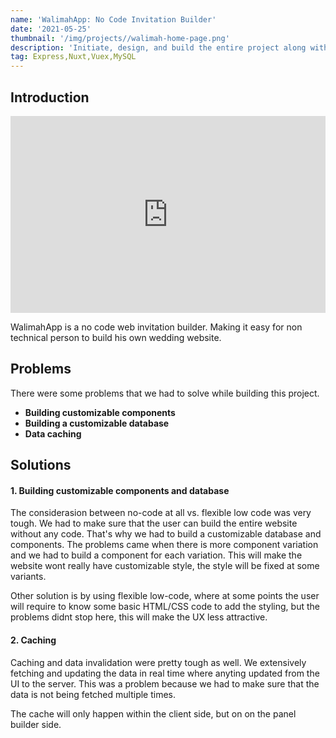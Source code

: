 ```yaml
---
name: 'WalimahApp: No Code Invitation Builder'
date: '2021-05-25'
thumbnail: '/img/projects//walimah-home-page.png'
description: 'Initiate, design, and build the entire project along with one other co-founder. The project was initialy meant to be a no-code platform to build a wedding site.'
tag: Express,Nuxt,Vuex,MySQL
---
```


## Introduction

<iframe width="100%" height="315" src="https://www.youtube.com/embed/6o03ZAwlj0E?si=JfQinbDmmbQvTxEi" title="YouTube video player" frameborder="0" allow="accelerometer; autoplay; clipboard-write; encrypted-media; gyroscope; picture-in-picture; web-share" referrerpolicy="strict-origin-when-cross-origin" allowfullscreen></iframe>

WalimahApp is a no code web invitation builder. Making it easy for non technical person to build his own wedding website.

## Problems

There were some problems that we had to solve while building this project.
-   **Building customizable components**
-   **Building a customizable database**
-   **Data caching**

## Solutions

#### 1. Building customizable components and database

The considerasion between no-code at all vs. flexible low code was very tough. We had to make sure that the user can build the entire website without any code. That's why we had to build a customizable database and components. The problems came when there is more  component variation and we had to build a component for each variation. This will make the website wont really have customizable style, the style will be fixed at some variants.

Other solution is by using flexible low-code, where at some points the user will require to know some basic HTML/CSS code to add the styling, but the problems didnt stop here, this will make the UX less attractive.

#### 2. Caching

Caching and data invalidation were pretty tough as well. We extensively fetching and updating the data in real time where anyting updated from the UI to the server. This was a problem because we had to make sure that the data is not being fetched multiple times.

The cache will only happen within the client side, but on on the panel builder side.